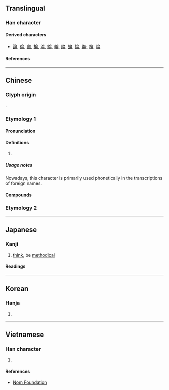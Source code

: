 {{also|仑|俞}}
{{character info}}
==Translingual==

===Han character===
{{Han char|rn=9|rad=人|as=06|sn=8|four=80227|canj=OMBT|ids=⿱亼𠕁}}

====Derived characters====
* [[論]], [[倫]], [[龠]], [[掄]], [[淪]], [[綸]], [[輪]], [[陯]], [[蜦]], [[惀]], [[崙]], [[棆]], [[睔]]

====References====
{{Han ref|kx=0102.100|dkj=00599|dj=0216.090|hdz=10143.010|uh=4F96}}

----

==Chinese==
{{zh-forms|s=仑}}

===Glyph origin===
{{Han etym}}
{{Han compound|亼|冊|ls=ic}}.

===Etymology 1===

====Pronunciation====
{{zh-pron
|m=lún
|c=leon4
|mn=lûn
|mc=y
|oc=y
|cat=
}}

====Definitions====
{{zh-hanzi}}

# {{zh-alt-form|倫|tr=-|reason; order}}

=====Usage notes=====
Nowadays, this character is primarily used phonetically in the transcriptions of foreign names.

====Compounds====
{{zh-der|侖琴射線|加侖|侖琴|庫侖定律|庫侖|密侖|毫侖目|美侖美奐|加侖比亞}}

===Etymology 2===
{{zh-see|崙}}

----

==Japanese==

===Kanji===
{{ja-kanji|grade=|rs=人06}}

# [[think]], be [[methodical]]

====Readings====
{{ja-readings
|goon=りん
|kanon=りん
|on=ろん
|kun=おも-う
}}

----

==Korean==

===Hanja===
{{ko-hanja|hangeul=[[륜]]>[[윤]]|eumhun=|rv=ryun>yun|mr=ryun>yun|y=lyun>yun}}

# {{rfdef|ko|sort=人06}}

----

==Vietnamese==

===Han character===
{{vi-readings|reading=[[lỏn]], [[lốn]], [[lổn]], [[lôn]], [[lủn]], [[luân]], [[lũn]], [[lụm]], [[lụn]], [[trôn]]|rs=人06}}

# {{rfdef|vi|sort=人06}}

====References====
* [http://nomfoundation.org/common/nom_details.php?codepoint=4f96 Nom Foundation]

{{cln|vi|Han tu}}
